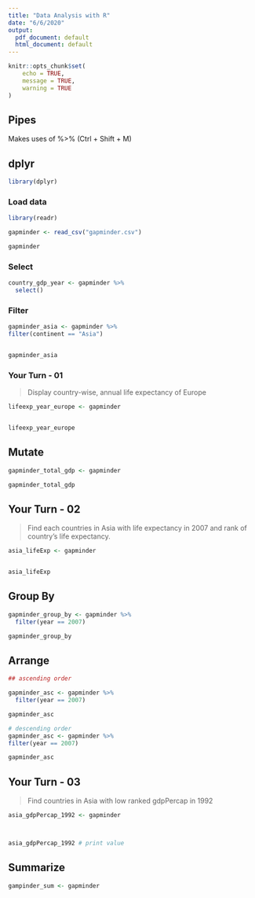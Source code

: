 ```yaml
---
title: "Data Analysis with R"
date: "6/6/2020"
output:
  pdf_document: default
  html_document: default
---
```


```r
knitr::opts_chunk$set(
	echo = TRUE,
	message = TRUE,
	warning = TRUE
)
```

## Pipes

Makes uses of %>% (Ctrl + Shift + M)


## dplyr

```r
library(dplyr)
```


### Load data

```r
library(readr)

gapminder <- read_csv("gapminder.csv")

gapminder
```

### Select

```r
country_gdp_year <- gapminder %>% 
  select()
```


### Filter

```r
gapminder_asia <- gapminder %>%
filter(continent == "Asia")


gapminder_asia 
```


### Your Turn - 01

> Display country-wise, annual life expectancy of Europe

```r
lifeexp_year_europe <- gapminder


lifeexp_year_europe
```


## Mutate

```r
gapminder_total_gdp <- gapminder 

gapminder_total_gdp 
```

## Your Turn - 02

> Find each countries in Asia with life expectancy
in 2007 and rank of country's life expectancy.

```r
asia_lifeExp <- gapminder


asia_lifeExp
```

## Group By

```r
gapminder_group_by <- gapminder %>%
  filter(year == 2007) 

gapminder_group_by
```


## Arrange 


```r
## ascending order

gapminder_asc <- gapminder %>% 
  filter(year == 2007)

gapminder_asc
```


```r
# descending order
gapminder_asc <- gapminder %>%
filter(year == 2007) 

gapminder_asc 
```


## Your Turn - 03

> Find countries in Asia with low ranked gdpPercap in 1992

```r
asia_gdpPercap_1992 <- gapminder 



asia_gdpPercap_1992 # print value
```


## Summarize

```r
gampinder_sum <- gapminder
```


